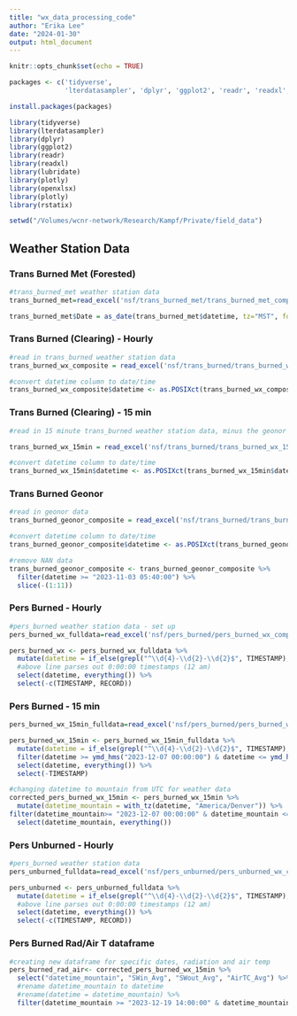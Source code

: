 ```yaml
---
title: "wx_data_processing_code"
author: "Erika Lee"
date: "2024-01-30"
output: html_document
---
```


```r
knitr::opts_chunk$set(echo = TRUE)
```

```r
packages <- c('tidyverse',
              'lterdatasampler', 'dplyr', 'ggplot2', 'readr', 'readxl', 'lubridate', 'plotly', 'openxlsx', 'plotly')

install.packages(packages)

library(tidyverse)
library(lterdatasampler)
library(dplyr)
library(ggplot2)
library(readr)
library(readxl)
library(lubridate)
library(plotly)
library(openxlsx)
library(plotly)
library(rstatix)

setwd("/Volumes/wcnr-network/Research/Kampf/Private/field_data")
```

## Weather Station Data

### Trans Burned Met (Forested)

```r
#trans_burned_met weather station data
trans_burned_met=read_excel('nsf/trans_burned_met/trans_burned_met_composite.xlsx')

trans_burned_met$Date = as_date(trans_burned_met$datetime, tz="MST", format="%m/%d/%Y %H:%M")
```

### Trans Burned (Clearing) - Hourly

```r
#read in trans_burned weather station data
trans_burned_wx_composite = read_excel('nsf/trans_burned/trans_burned_wx_composite.xlsx')

#convert datetime column to date/time
trans_burned_wx_composite$datetime <- as.POSIXct(trans_burned_wx_composite$datetime, tz = "MST", format = "%m/%d/%Y %H:%M")
```

### Trans Burned (Clearing) - 15 min

```r
#read in 15 minute trans_burned weather station data, minus the geonor data

trans_burned_wx_15min = read_excel('nsf/trans_burned/trans_burned_wx_15min.xlsx')

#convert datetime column to date/time
trans_burned_wx_15min$datetime <- as.POSIXct(trans_burned_wx_15min$datetime, tz = "MST", format = "%m/%d/%Y %H:%M")
```

### Trans Burned Geonor

```r
#read in geonor data
trans_burned_geonor_composite = read_excel('nsf/trans_burned/trans_burned_geonor_composite.xlsx')

#convert datetime column to date/time
trans_burned_geonor_composite$datetime <- as.POSIXct(trans_burned_geonor_composite$datetime, tz = "MST", format = "%m/%d/%Y %H:%M")

#remove NAN data
trans_burned_geonor_composite <- trans_burned_geonor_composite %>%
  filter(datetime >= "2023-11-03 05:40:00") %>%
  slice(-(1:11))
```

### Pers Burned - Hourly

```r
#pers_burned weather station data - set up
pers_burned_wx_fulldata=read_excel('nsf/pers_burned/pers_burned_wx_composite.xlsx')

pers_burned_wx <- pers_burned_wx_fulldata %>%
  mutate(datetime = if_else(grepl("^\\d{4}-\\d{2}-\\d{2}$", TIMESTAMP), ymd(TIMESTAMP), ymd_hms(TIMESTAMP))) %>%
  #above line parses out 0:00:00 timestamps (12 am)
  select(datetime, everything()) %>%
  select(-c(TIMESTAMP, RECORD))
```

### Pers Burned - 15 min

```r
pers_burned_wx_15min_fulldata=read_excel('nsf/pers_burned/pers_burned_wx_15min_composite.xlsx')

pers_burned_wx_15min <- pers_burned_wx_15min_fulldata %>%
  mutate(datetime = if_else(grepl("^\\d{4}-\\d{2}-\\d{2}$", TIMESTAMP), ymd(TIMESTAMP), ymd_hms(TIMESTAMP))) %>%
  filter(datetime >= ymd_hms("2023-12-07 00:00:00") & datetime <= ymd_hms("2024-01-21 00:00:00")) %>%
  select(datetime, everything()) %>%
  select(-TIMESTAMP)

#changing datetime to mountain from UTC for weather data
corrected_pers_burned_wx_15min <- pers_burned_wx_15min %>%
  mutate(datetime_mountain = with_tz(datetime, "America/Denver")) %>%
filter(datetime_mountain>= "2023-12-07 00:00:00" & datetime_mountain <= "2024-01-10 00:00:00") %>%
  select(datetime_mountain, everything())
```

### Pers Unburned - Hourly

```r
#pers_burned weather station data
pers_unburned_fulldata=read_excel('nsf/pers_unburned/pers_unburned_wx_composite.xlsx')

pers_unburned <- pers_unburned_fulldata %>%
  mutate(datetime = if_else(grepl("^\\d{4}-\\d{2}-\\d{2}$", TIMESTAMP), ymd(TIMESTAMP), ymd_hms(TIMESTAMP))) %>%
  #above line parses out 0:00:00 timestamps (12 am)
  select(datetime, everything()) %>%
  select(-c(TIMESTAMP, RECORD))
```

### Pers Burned Rad/Air T dataframe

```r
#creating new dataframe for specific dates, radiation and air temp
pers_burned_rad_air<- corrected_pers_burned_wx_15min %>%
  select("datetime_mountain", "SWin_Avg", "SWout_Avg", "AirTC_Avg") %>%
  #rename datetime_mountain to datetime
  #rename(datetime = datetime_mountain) %>%
  filter(datetime_mountain >= "2023-12-19 14:00:00" & datetime_mountain <= "2024-01-10 00:00:00")
```
